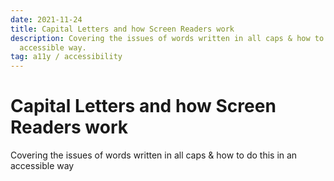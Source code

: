 ```yaml
---
date: 2021-11-24
title: Capital Letters and how Screen Readers work
description: Covering the issues of words written in all caps & how to do this in an
  accessible way.
tag: a11y / accessibility
---
```


# Capital Letters and how Screen Readers work

Covering the issues of words written in all caps & how to do this in an
accessible way



